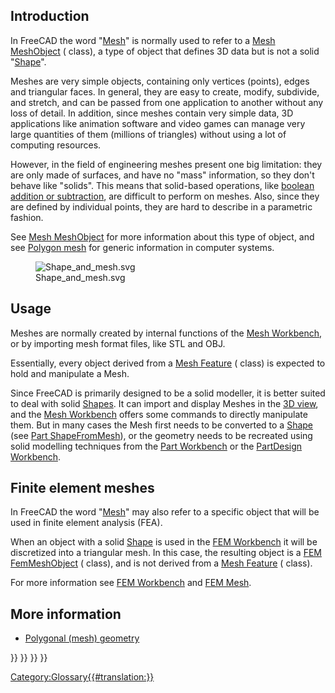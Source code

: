 <languages/>
{{TOCright}}

== Introduction ==

In FreeCAD the word "[[Mesh|Mesh]]" is normally used to refer to a [[Mesh_MeshObject|Mesh MeshObject]] ({{incode|Mesh::MeshObject}} class), a type of object that defines 3D data but is not a solid "[[Shape|Shape]]".

Meshes are very simple objects, containing only vertices (points), edges and triangular faces. In general, they are easy to create, modify, subdivide, and stretch, and can be passed from one application to another without any loss of detail. In addition, since meshes contain very simple data, 3D applications like animation software and video games can manage very large quantities of them (millions of triangles) without using a lot of computing resources.

However, in the field of engineering meshes present one big limitation: they are only made of surfaces, and have no "mass" information, so they don't behave like "solids". This means that solid-based operations, like [[Part_Boolean|boolean addition or subtraction]], are difficult to perform on meshes. Also, since they are defined by individual points, they are hard to describe in a parametric fashion.

See [[Mesh_MeshObject|Mesh MeshObject]] for more information about this type of object, and see [https://en.wikipedia.org/wiki/Polygon_mesh Polygon mesh] for generic information in computer systems.

[[File:Shape_and_mesh.svg]]

{{Caption|Left: parametric [[Shape|shape]] defined by properties. Right: [[Mesh|mesh]], defined by vertices and triangular surfaces.}}

==Usage==

Meshes are normally created by internal functions of the [[Mesh_Workbench|Mesh Workbench]], or by importing mesh format files, like STL and OBJ.

Essentially, every object derived from a [[Mesh_Feature|Mesh Feature]] ({{incode|Mesh::Feature}} class) is expected to hold and manipulate a Mesh.

Since FreeCAD is primarily designed to be a solid modeller, it is better suited to deal with solid [[Shape|Shapes]]. It can import and display Meshes in the [[3D_view|3D view]], and the [[Mesh_Workbench|Mesh Workbench]] offers some commands to directly manipulate them. But in many cases the Mesh first needs to be converted to a [[Shape|Shape]] (see [[Part_ShapeFromMesh|Part ShapeFromMesh]]), or the geometry needs to be recreated using solid modelling techniques from the [[Part_Workbench|Part Workbench]] or the [[PartDesign_Workbench|PartDesign Workbench]].

== Finite element meshes ==

In FreeCAD the word "[[Mesh|Mesh]]" may also refer to a specific object that will be used in finite element analysis (FEA).

When an object with a solid [[Shape|Shape]] is used in the [[FEM_Workbench|FEM Workbench]] it will be discretized into a triangular mesh. In this case, the resulting object is a [[FEM_Mesh|FEM FemMeshObject]] ({{incode|Fem::FemMeshObject}} class), and is not derived from a [[Mesh_Feature|Mesh Feature]] ({{incode|Mesh::Feature}} class).

For more information see [[FEM_Workbench|FEM Workbench]] and [[FEM_Mesh|FEM Mesh]].

== More information ==

* [https://forum.freecad.org/viewtopic.php?f=8&t=47493 Polygonal (mesh) geometry]


{{Mesh Tools navi{{#translation:}}}}
{{FEM Tools navi{{#translation:}}}}
{{Document objects navi{{#translation:}}}}
{{Userdocnavi{{#translation:}}}}
[[Category:Glossary{{#translation:}}]]